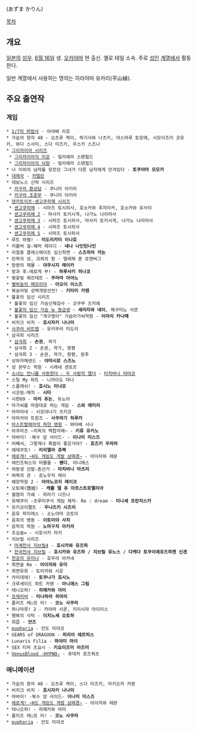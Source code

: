 {{{+1 東かりん }}} (あずま かりん)

[[목차]]

== 개요 ==
[[일본]]의 [[성우]]. [[6월 16일]] 생. [[오카야마]] 현 출신. 옐로 테일 소속. 주로 [[에로게|성인]] [[야애니|계열]]에서 활동한다.

일반 계열에서 사용하는 명의는 히라야마 유카리(平山縁).

== 주요 출연작 ==
=== 게임 ===
 * [[1/7의 마법사]] - 아야베 리호
 * 가슴의 왕자 48 - 오츠루 케이, 하기사와 나츠키, 야스마루 토모에, 시모이즈미 코유키, 와다 스사미, 스다 미즈키, 우스키 스즈나
 * [[그리자이아 시리즈]]
  * [[그리자이아의 미궁]] - 밀리에라 스탠필드
  * [[그리자이아의 낙원]] - 밀리에라 스탠필드
 * 나 이외의 남자를 모르던 그녀가 다른 남자에게 안겨있다 - '''토쿠야마 모모카'''
 * [[대제국]] - [[대제국#s-6.5|카텔린]]
 * 데보노스 신락 시리즈
  * [[카구라 환상담]] - 쿠니미 아키라
  * [[카구라 조춘부]] - 쿠니미 아키라
 * [[덴카토이츠-센고쿠히메 시리즈]]
  * [[센고쿠히메]] - 시마즈 토시히사, 호소카와 후지타카, 호소카와 유사이
  * [[센고쿠히메 2]] - 마사키 토키시게, 나가노 나리마사
  * [[센고쿠히메 3]] - 시마즈 토시히사, 마사키 토키시게, 나가노 나리마사
  * [[센고쿠히메 4]] - 시마즈 토시히사
  * [[센고쿠히메 5]] - 시마즈 토시히사
 * 루트 하렘! - '''미도리카미 이나호'''
 * 리볼버 걸☆해머 레이디 - '''네나 나인틴나인'''
 * 리얼충 클래스메이트 임신최면 - '''스즈히라 카논'''
 * 린욕의 성, 괴뢰의 왕 - 엘레제 폰 로젠버그
 * 망량의 제물 - '''야쿠시지 레이카'''
 * 방과 후☆에로게 부! - '''하루사키 히나코'''
 * 벚꽃빛 쿼르테트 - '''쿠라마 아야노'''
 * [[별하늘의 메모리아]] - '''아오이 이스즈'''
 * 복숭아빛 성벽개방선언! - '''키타미 카렌'''
 * 불꽃의 임신 시리즈
  * 불꽃의 임신 가슴신체검사 - 코쿠부 츠키에
  * [[불꽃의 임신 가슴 뉴 동급생]] - '''세리자와 네이''', 메구미노 사콘
  * 불꽃의 임신 "개구쟁이" 가슴아가씨학원 - '''이마리 카나메'''
 * 비치크 비치 - '''호시자키 나나미'''
 * [[사쿠라 비트맵]] - 유키무라 미도리
 * 삼극희 시리즈
  * [[삼극희]] - '''손권''', 곽가
  * 삼극희 2 - 손권, 곽가, 왕평
  * 삼극희 3 - 손권, 곽가, 왕평, 문추
 * 상하자매샌드 - '''야마시로 스즈노'''
 * 성 몬무스 학원 - 시레네 센토르
 * [[소녀는 언니를 사랑한다 - 두 사람의 엘더]] - [[타치바나 야야코]]
 * 스틸 My 하트 - 니카이도 마나
 * 스플래쉬! - '''호시노 미나모'''
 * 시코링☆매직 - '''시타'''
 * 시편69 - '''마리 쥬논''', 듀노아
 * 아가씨를 마음대로 하는 게임 - '''스와 에미리'''
 * 아마아네 - 시모야나기 츠키코
 * 아마카라 트윈즈 - '''사쿠라기 하루카'''
 * [[아스트랄에어의 하얀 영원]] - 와타베 시나
 * 아쿠라츠 ~치욕의 백합자매~ - '''키류 유키노'''
 * 야바이! -복수 암 사이드- - '''이나미 미스즈'''
 * 어째서, 그렇게나 흑발이 좋은거야? - '''호즈키 우라라'''
 * 에레쿠토! - '''리리엘라 츄랙'''
 * [[에로게! ~H도 게임도 개발 삼매경~]] - 아이자와 레몬
 * 에인즈워스의 마물들 - '''웬디''', 아니에스
 * 여동생 선발☆총선거 - '''타치바나 마츠리'''
 * 여욕의 관 - 죠노우치 레이
 * 예양학원 2 - '''아야노코지 레이코'''
 * 오토메(堕姫) - '''캐롤 델 쥬 아르스트로멜리아'''
 * 월염의 가쇄 - 히라기 나즈나
 * 유메쿠이 -츠루미쿠식 게임 제작- Re : dream - '''미나세 프란치스카'''
 * 유키코이멜트 - '''우나즈키 시즈리'''
 * 음유 파미레스 - 소노야마 코토미
 * 음촉의 병동 - '''이토미야 사치'''
 * 음학의 학원 - '''노마구치 아키라'''
 * 조심술∞ - 시로사키 마키
 * 지브릴 시리즈
  * [[마계천사 지브릴4]] - '''호시카와 유즈하'''
  * [[전국천사 지브릴]] - '''호시카와 유즈하 / 지브릴 유노스 / 다케다 토쿠이에유즈하켄 신겐'''
 * [[천공의 유미나]] - 호무라 아카네
 * 최면술 Re - '''아이자와 유미'''
 * 최면유희 - 토미카와 시운
 * 카미데레! - '''토쿠나가 호시노'''
 * 크루세이드 하트 카렌 - '''아니에스 그림'''
 * 테니오하! - '''히메카와 아미'''
 * [[프레러버]] - '''미나하라 히마리'''
 * 플리즈 레○프 미! - '''코노 사쿠라'''
 * 하나마룻! 2 - 카야마 시온, 키리시마 아이리스
 * 행복의 식탁 - '''이치노세 오토하'''
 * 희즙 - '''안즈'''
 * [[euphoria]] - 안도 미야코
 * GEARS of DRAGOON - '''피리아 에르피스'''
 * Lunaris Filia - '''하야미 마이'''
 * SEX 티처 츠요시 - '''키요이즈미 아즈미'''
 * [[VenusBlood -HYPNO-]] - 쥬데카 로즈쿼츠

=== 애니메이션 ===
 * 가슴의 왕자 48 - 오츠루 케이, 스다 미즈키, 마키오카 카렌
 * 비치크 비치 - '''호시자키 나나미'''
 * 야바이! -복수 암 사이드- '''이나미 미스즈'''
 * [[에로게! ~H도 게임도 개발 삼매경~]] - 아이자와 레몬
 * 테니오하! - 히메카와 아미
 * 플리즈 레○프 미! - '''코노 사쿠라'''
 * [[euphoria]] - 안도 미야코
